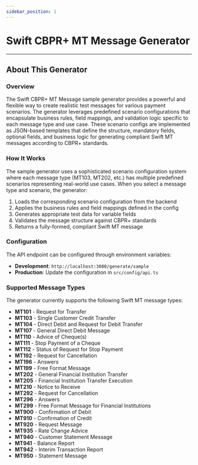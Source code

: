 ```yaml
---
sidebar_position: 1
---
```



# Swift CBPR+ MT Message Generator

<SwiftMTGeneratorWrapper />

---

## About This Generator

### Overview

The Swift CBPR+ MT Message sample generator provides a powerful and flexible way to create realistic test messages for various payment scenarios. The generator leverages predefined scenario configurations that encapsulate business rules, field mappings, and validation logic specific to each message type and use case. These scenario configs are implemented as JSON-based templates that define the structure, mandatory fields, optional fields, and business logic for generating compliant Swift MT messages according to CBPR+ standards.

### How It Works

The sample generator uses a sophisticated scenario configuration system where each message type (MT103, MT202, etc.) has multiple predefined scenarios representing real-world use cases. When you select a message type and scenario, the generator:

1. Loads the corresponding scenario configuration from the backend
2. Applies the business rules and field mappings defined in the config
3. Generates appropriate test data for variable fields
4. Validates the message structure against CBPR+ standards
5. Returns a fully-formed, compliant Swift MT message

### Configuration

The API endpoint can be configured through environment variables:
- **Development**: `http://localhost:3000/generate/sample`
- **Production**: Update the configuration in `src/config/api.ts`

### Supported Message Types

The generator currently supports the following Swift MT message types:
- **MT101** - Request for Transfer
- **MT103** - Single Customer Credit Transfer
- **MT104** - Direct Debit and Request for Debit Transfer
- **MT107** - General Direct Debit Message
- **MT110** - Advice of Cheque(s)
- **MT111** - Stop Payment of a Cheque
- **MT112** - Status of Request for Stop Payment
- **MT192** - Request for Cancellation
- **MT196** - Answers
- **MT199** - Free Format Message
- **MT202** - General Financial Institution Transfer
- **MT205** - Financial Institution Transfer Execution
- **MT210** - Notice to Receive
- **MT292** - Request for Cancellation
- **MT296** - Answers
- **MT299** - Free Format Message for Financial Institutions
- **MT900** - Confirmation of Debit
- **MT910** - Confirmation of Credit
- **MT920** - Request Message
- **MT935** - Rate Change Advice
- **MT940** - Customer Statement Message
- **MT941** - Balance Report
- **MT942** - Interim Transaction Report
- **MT950** - Statement Message
